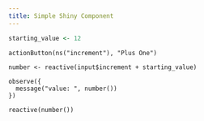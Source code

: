 ```yaml
---
title: Simple Shiny Component
---
```


```r
starting_value <- 12
```

```ui
actionButton(ns("increment"), "Plus One")
```

```server
number <- reactive(input$increment + starting_value)

observe({
  message("value: ", number())
})

reactive(number())
```


